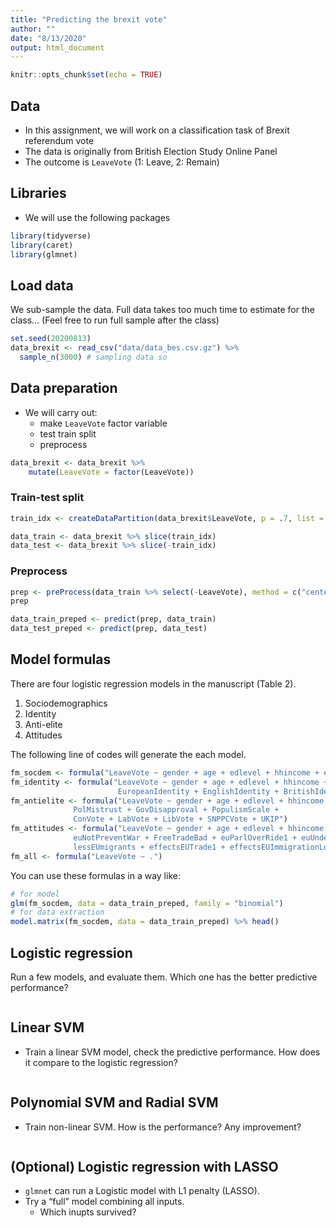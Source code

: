 ```yaml
---
title: "Predicting the brexit vote"
author: ""
date: "8/13/2020"
output: html_document
---
```


```r
knitr::opts_chunk$set(echo = TRUE)
```

## Data

- In this assignment, we will work on a classification task of Brexit referendum vote
- The data is originally from British Election Study Online Panel
- The outcome is `LeaveVote` (1: Leave, 2: Remain)

## Libraries

- We will use the following packages

```r
library(tidyverse)
library(caret)
library(glmnet)
```

## Load data

We sub-sample the data. Full data takes too much time to estimate for the class... (Feel free to run full sample after the class)

```r
set.seed(20200813)
data_brexit <- read_csv("data/data_bes.csv.gz") %>%
  sample_n(3000) # sampling data so
```


## Data preparation

- We will carry out:
  - make `LeaveVote` factor variable
  - test train split
  - preprocess


```r
data_brexit <- data_brexit %>%
    mutate(LeaveVote = factor(LeaveVote))
```

### Train-test split

```r
train_idx <- createDataPartition(data_brexit$LeaveVote, p = .7, list = F) 

data_train <- data_brexit %>% slice(train_idx)
data_test <- data_brexit %>% slice(-train_idx)
```

### Preprocess

```r
prep <- preProcess(data_train %>% select(-LeaveVote), method = c("center", "scale"))
prep

data_train_preped <- predict(prep, data_train)
data_test_preped <- predict(prep, data_test)

```

## Model formulas

There are four logistic regression models  in the manuscript (Table 2).

1. Sociodemographics
2. Identity
3. Anti-elite
4. Attitudes

The following line of codes will generate the each model. 

```r
fm_socdem <- formula("LeaveVote ~ gender + age + edlevel + hhincome + econPersonalRetro1")
fm_identity <- formula("LeaveVote ~ gender + age + edlevel + hhincome + 
                        EuropeanIdentity + EnglishIdentity + BritishIdentity")
fm_antielite <- formula("LeaveVote ~ gender + age + edlevel + hhincome + 
              PolMistrust + GovDisapproval + PopulismScale + 
              ConVote + LabVote + LibVote + SNPPCVote + UKIP")
fm_attitudes <- formula("LeaveVote ~ gender + age + edlevel + hhincome + euUKNotRich + 
              euNotPreventWar + FreeTradeBad + euParlOverRide1 + euUndermineIdentity1 + 
              lessEUmigrants + effectsEUTrade1 + effectsEUImmigrationLower")
fm_all <- formula("LeaveVote ~ .")


```

You can use these formulas in a way like:

```r
# for model
glm(fm_socdem, data = data_train_preped, family = "binomial")
# for data extraction
model.matrix(fm_socdem, data = data_train_preped) %>% head()

```

## Logistic regression

Run a few models, and evaluate them. Which one has the better predictive performance?

```r

```

## Linear SVM

- Train a linear SVM model, check the predictive performance. How does it compare to the logistic regression?

```r

```


## Polynomial SVM and Radial SVM

- Train non-linear SVM. How is the performance? Any improvement?

```r


```


## (Optional) Logistic regression with LASSO

- `glmnet` can run a Logistic model with L1 penalty (LASSO). 
- Try a "full" model combining all inputs.
  - Which inupts survived?

```r

```


